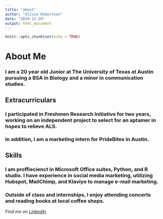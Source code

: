 ```yaml
---
title: "about"
author: "Olivia Robertson"
date: "2019-12-24"
output: html_document
---
```


```r
knitr::opts_chunk$set(echo = TRUE)
```
# About Me

### I am a 20 year old Junior at **The University of Texas at Austin** pursuing a BSA in Biology and a minor in communication studies.

## Extracurriculars
### I participated in **Freshmen Research Initiative** for two years, working on an independent project to select for an aptamer in hopes to relieve ALS. 

### In addition, I am a marketing intern for PrideBites in Austin.

## Skills
### I am proffiecienct in Microsoft Office suites, Python, and R studio. I have experience in social media marketing, utilizing Hubspot, MailChimp, and Klaviyo to manage e-mail marketing. 

### Outside of class and internships, I enjoy attending concerts and reading books at local coffee shops.

*Find me on [LinkedIn](https://www.linkedin.com/in/olivrobertson/)*